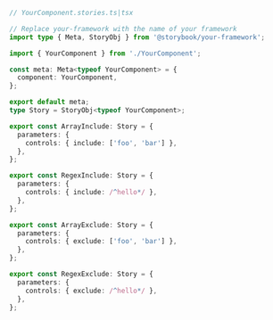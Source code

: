 ```ts
// YourComponent.stories.ts|tsx

// Replace your-framework with the name of your framework
import type { Meta, StoryObj } from '@storybook/your-framework';

import { YourComponent } from './YourComponent';

const meta: Meta<typeof YourComponent> = {
  component: YourComponent,
};

export default meta;
type Story = StoryObj<typeof YourComponent>;

export const ArrayInclude: Story = {
  parameters: {
    controls: { include: ['foo', 'bar'] },
  },
};

export const RegexInclude: Story = {
  parameters: {
    controls: { include: /^hello*/ },
  },
};

export const ArrayExclude: Story = {
  parameters: {
    controls: { exclude: ['foo', 'bar'] },
  },
};

export const RegexExclude: Story = {
  parameters: {
    controls: { exclude: /^hello*/ },
  },
};
```
